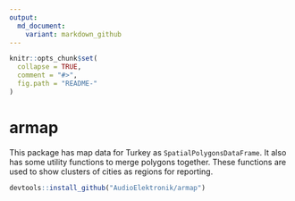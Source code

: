 ```yaml
---
output: 
  md_document:
    variant: markdown_github
---
```


<!-- README.md is generated from README.Rmd. Please edit that file -->

```r
knitr::opts_chunk$set(
  collapse = TRUE,
  comment = "#>",
  fig.path = "README-"
)
```

# armap

This package has map data for Turkey as `SpatialPolygonsDataFrame`. It also 
has some utility functions to merge polygons together. These functions are used
to show clusters of cities as regions for reporting. 

```r
devtools::install_github("AudioElektronik/armap")
````

